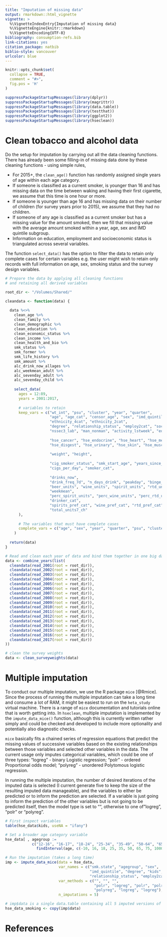 ```yaml
---
title: "Imputation of missing data"
output: rmarkdown::html_vignette
vignette: >
  %\VignetteIndexEntry{Imputation of missing data}
  %\VignetteEngine{knitr::rmarkdown}
  %\VignetteEncoding{UTF-8}
bibliography: consumption-refs.bib
link-citations: yes
citation_package: natbib
biblio-style: vancouver
urlcolor: blue
---
```


```r
knitr::opts_chunk$set(
  collapse = TRUE,
  comment = "#>",
  fig.pos = 'H'
)
```

```r
suppressPackageStartupMessages(library(dplyr))
suppressPackageStartupMessages(library(magrittr))
suppressPackageStartupMessages(library(data.table))
suppressPackageStartupMessages(library(testthat))
suppressPackageStartupMessages(library(ggplot2))
suppressPackageStartupMessages(library(hseclean))
```

# Clean tobacco and alcohol data
Do the setup for imputation by carrying out all the data cleaning functions. There has already been some filling-in of missing data done by these cleaning functions - using simple rules, 

- For 2015+, the `clean_age()` function has randomly assigned single years of age within each age category.  
- If someone is classified as a current smoker, is younger than 16 and has missing data on the time between waking and having their first cigarette, we assume that this time is one hour or more.  
- If someone is younger than age 16 and has missing data on their number of children (for survey years prior to 2015), we assume that they had no children.  
- If someone of any age is classified as a current smoker but has a missing value for the amount smoked, then we fill that missing value with the average amount smoked within a year, age, sex and IMD quintile subgroup.  
- Information on education, employment and socioeconomic status is triangulated across several variables.  

The function `select_data()` has the option to filter the data to retain only complete cases for certain variables e.g. the user might wish to retain only records with full information on age, sex, smoking status and the survey design variables.   

```r
# Prepare the data by applying all cleaning functions 
# and retaining all derived variables

root_dir <- "/Volumes/Shared/"

cleandata <- function(data) {
  
  data %<>%
    clean_age %>%
    clean_family %>%
    clean_demographic %>% 
    clean_education %>%
    clean_economic_status %>%
    clean_income %>%
    clean_health_and_bio %>%
    smk_status %>%
    smk_former %>%
    smk_life_history %>%
    smk_amount %>%
    alc_drink_now_allages %>%
    alc_weekmean_adult %>%
    alc_sevenday_adult %>%
    alc_sevenday_child %>%
    
    select_data(
      ages = 12:89,
      years = 2001:2017,
      
      # variables to retain
      keep_vars = c("wt_int", "psu", "cluster", "year", "quarter",
                    "age", "age_cat", "censor_age", "sex", "imd_quintile",
                    "ethnicity_4cat", "ethnicity_2cat",
                    "degree", "relationship_status", "employ2cat", "social_grade", "kids", "income5cat",
                    "nssec3_lab", "man_nonman", "activity_lstweek", "eduend4cat",
                    
                    "hse_cancer", "hse_endocrine", "hse_heart", "hse_mental", "hse_nervous", "hse_eye", "hse_ear", "hse_respir", 
                    "hse_disgest", "hse_urinary", "hse_skin", "hse_muscskel", "hse_infect", "hse_blood",
                    
                    "weight", "height",
                    
                    "cig_smoker_status", "smk_start_age", "years_since_quit",
                    "cigs_per_day", "smoker_cat",
                    
                    "drinks_now", 
                    "drink_freq_7d", "n_days_drink", "peakday", "binge_cat",
                    "beer_units", "wine_units", "spirit_units", "rtd_units", 
                    "weekmean", 
                    "perc_spirit_units", "perc_wine_units", "perc_rtd_units", "perc_beer_units", 
                    "drinker_cat", 
                    "spirits_pref_cat", "wine_pref_cat", "rtd_pref_cat", "beer_pref_cat", 
                    "total_units7_ch"
      ),
      
      # The variables that must have complete cases
      complete_vars = c("age", "sex", "year", "quarter", "psu", "cluster")
    )
  
  return(data)
}

# Read and clean each year of data and bind them together in one big dataset
data <- combine_years(list(
  cleandata(read_2001(root = root_dir)),
  cleandata(read_2002(root = root_dir)),
  cleandata(read_2003(root = root_dir)),
  cleandata(read_2004(root = root_dir)),
  cleandata(read_2005(root = root_dir)),
  cleandata(read_2006(root = root_dir)),
  cleandata(read_2007(root = root_dir)),
  cleandata(read_2008(root = root_dir)),
  cleandata(read_2009(root = root_dir)),
  cleandata(read_2010(root = root_dir)),
  cleandata(read_2011(root = root_dir)),
  cleandata(read_2012(root = root_dir)),
  cleandata(read_2013(root = root_dir)),
  cleandata(read_2014(root = root_dir)),
  cleandata(read_2015(root = root_dir)),
  cleandata(read_2016(root = root_dir)),
  cleandata(read_2017(root = root_dir))
))

# clean the survey weights
data <- clean_surveyweights(data)
```

# Multiple imputation
To conduct our multiple imputation, we use the R package `mice` [@Rmice]. Since the process of running the multiple imputation can take a long time and consume a lot of RAM, it might be easiest to run on the `heta_study` virtual machine. There is a range of `mice` documentation and tutorials online that is worth getting into. In `hseclean`, multiple imputation is implemented by the `impute_data_mice()` function, although this is currently written rather simply and could be checked and developed to include more optionality and potentially also diagnostic checks.  

`mice` basically fits a chained series of regression equations that predict the missing values of successive variables based on the existing relationships between those variables and selected other variables in the data. The current usage only imputes categorical variables, which could be one of three types: "logreg" - binary Logistic regression; "polr" - ordered Proportional odds model; "polyreg" - unordered Polytomous logistic regression.  

In running the multiple imputation, the number of desired iterations of the imputed data is selected (I current generate five to keep the size of the resulting imputed data manageable), and the variables to either be predicted or to inform the prediction are selected. If a variable is just going to inform the prediction of the other variables but is not going to be predicted itself, then the model type is set to "", otherwise to one of "logreg", "polr" or "polyreg".  

```r
# First inspect variables
table(hse_data$kids, useNA = "ifany")

# Set a broader age category variable
hse_data[ , agegroup := 
            c("12-16", "16-17", "18-24", "25-34", "35-49", "50-64", "65-74", "75-89")[
              findInterval(age, c(-10, 16, 18, 25, 35, 50, 65, 75, 1000))]]

# Run the imputation (takes a long time)
imp <- impute_data_mice(data = hse_data,
                        var_names = c("smk.state", "agegroup", "sex", 
                                      "imd_quintile", "degree", "kids", "income5cat",
                                      "relationship_status", "employ2cat", "social_grade"),
                        var_methods = c("", "", "", 
                                        "polr", "logreg", "polr", "polr",
                                        "polyreg", "logreg", "logreg"),
                        n_imputations = 5)

# imp$data is a single data.table containing all 5 imputed versions of the data
hse_data_smoking <- copy(imp$data)

```

# References




